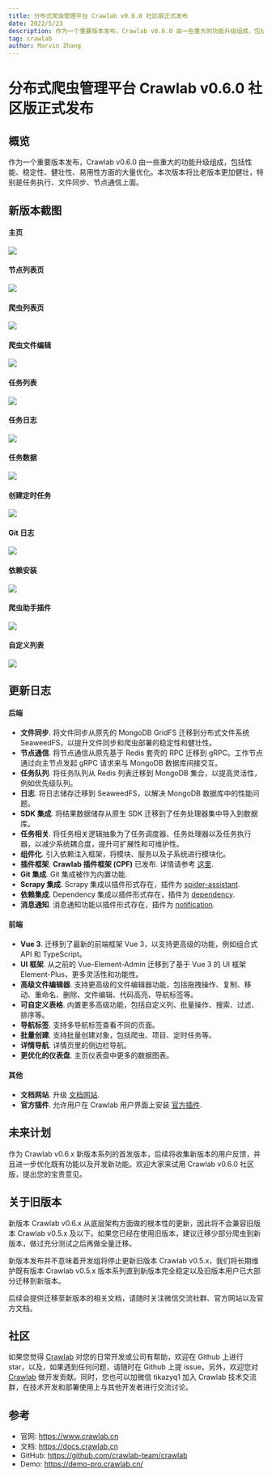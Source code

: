 ```yaml
---
title: 分布式爬虫管理平台 Crawlab v0.6.0 社区版正式发布
date: 2022/5/23
description: 作为一个重要版本发布，Crawlab v0.6.0 由一些重大的功能升级组成，包括性能、稳定性、健壮性、易用性方面的大量优化。本次版本将比老版本更加健壮，特别是任务执行、文件同步、节点通信上面。
tag: crawlab
author: Marvin Zhang
---
```


# 分布式爬虫管理平台 Crawlab v0.6.0 社区版正式发布

## 概览

作为一个重要版本发布，Crawlab v0.6.0 由一些重大的功能升级组成，包括性能、稳定性、健壮性、易用性方面的大量优化。本次版本将比老版本更加健壮，特别是任务执行、文件同步、节点通信上面。

## 新版本截图

#### 主页
![](https://docs.crawlab.cn/assets/img/screenshots/screenshot-home.png)

#### 节点列表页
![](https://docs.crawlab.cn/assets/img/screenshots/screenshot-node-list.png)

#### 爬虫列表页
![](https://docs.crawlab.cn/assets/img/screenshots/screenshot-spider-list.png)

#### 爬虫文件编辑
![](https://docs.crawlab.cn/assets/img/screenshots/screenshot-spider-detail-files.png)

#### 任务列表
![](https://docs.crawlab.cn/assets/img/screenshots/screenshot-task-list.png)

#### 任务日志
![](https://docs.crawlab.cn/assets/img/screenshots/screenshot-task-detail-logs.png)

#### 任务数据
![](https://docs.crawlab.cn/assets/img/screenshots/screenshot-task-detail-data.png)

#### 创建定时任务
![](https://docs.crawlab.cn/assets/img/screenshots/screenshot-schedule-create.png)

#### Git 日志
![](https://docs.crawlab.cn/assets/img/screenshots/screenshot-git-logs.png)

#### 依赖安装
![](https://docs.crawlab.cn/assets/img/screenshots/screenshot-plugin-dependency.png)

#### 爬虫助手插件
![](https://docs.crawlab.cn/assets/img/screenshots/screenshot-plugin-spider-assistant.png)

#### 自定义列表
![](https://docs.crawlab.cn/assets/img/screenshots/screenshot-spider-list-columns-customization.png)


## 更新日志

#### 后端

- **文件同步**. 将文件同步从原先的 MongoDB GridFS 迁移到分布式文件系统 SeaweedFS，以提升文件同步和爬虫部署的稳定性和健壮性。
- **节点通信**. 将节点通信从原先基于 Redis 套壳的 RPC 迁移到 gRPC。工作节点通过向主节点发起 gRPC 请求来与 MongoDB 数据库间接交互。
- **任务队列**. 将任务队列从 Redis 列表迁移到 MongoDB 集合，以提高灵活性，例如优先级队列。
- **日志**. 将日志储存迁移到 SeaweedFS，以解决 MongoDB 数据库中的性能问题。
- **SDK 集成**. 将结果数据储存从原生 SDK 迁移到了任务处理器集中导入到数据库。
- **任务相关**. 将任务相关逻辑抽象为了任务调度器、任务处理器以及任务执行器，以减少系统耦合度，提升可扩展性和可维护性。
- **组件化**. 引入依赖注入框架，将模块、服务以及子系统进行模块化。
- **插件框架**. **Crawlab 插件框架 (CPF)** 已发布. 详情请参考 [这里](https://docs.crawlab.cn/zh/guide/plugin/).
- **Git 集成**. Git 集成被作为内置功能.
- **Scrapy 集成**. Scrapy 集成以插件形式存在，插件为 [spider-assistant](https://docs.crawlab.cn/zh/guide/plugin/plugin-spider-assistant.html).
- **依赖集成**. Dependency 集成以插件形式存在，插件为 [dependency](https://docs.crawlab.cn/zh/guide/plugin/plugin-dependency).
- **消息通知**. 消息通知功能以插件形式存在，插件为 [notification](https://docs.crawlab.cn/zh/guide/plugin/plugin-notification).

#### 前端

- **Vue 3**. 迁移到了最新的前端框架 Vue 3，以支持更高级的功能，例如组合式 API 和 TypeScript。
- **UI 框架**. 从之前的 Vue-Element-Admin 迁移到了基于 Vue 3 的 UI 框架 Element-Plus，更多灵活性和功能性。
- **高级文件编辑器**. 支持更高级的文件编辑器功能，包括拖拽操作、复制、移动、重命名、删除、文件编辑、代码高亮、导航标签等。
- **可自定义表格**. 内置更多高级功能，包括自定义列、批量操作、搜索、过滤、排序等。
- **导航标签**. 支持多导航标签查看不同的页面。
- **批量创建**. 支持批量创建对象，包括爬虫、项目、定时任务等。
- **详情导航**. 详情页里的侧边栏导航。
- **更优化的仪表盘**. 主页仪表盘中更多的数据图表。

#### 其他

- **文档网站**. 升级 [文档网站](https://docs-next.crawlab.cn).
- **官方插件**. 允许用户在 Crawlab 用户界面上安装 [官方插件](https://docs.crawlab.cn/zh/guide/plugin/).

## 未来计划

作为 Crawlab v0.6.x 新版本系列的首发版本，后续将收集新版本的用户反馈，并且进一步优化既有功能以及开发新功能。欢迎大家来试用 Crawlab v0.6.0 社区版，提出您的宝贵意见。

## 关于旧版本

新版本 Crawlab v0.6.x 从底层架构方面做的根本性的更新，因此将不会兼容旧版本 Crawlab v0.5.x 及以下。如果您已经在使用旧版本，建议迁移少部分爬虫到新版本，做过充分测试之后再做全量迁移。

新版本发布并不意味着开发组将停止更新旧版本 Crawlab v0.5.x，我们将长期维护既有版本 Crawlab v0.5.x 版本系列直到新版本完全稳定以及旧版本用户已大部分迁移到新版本。

后续会提供迁移至新版本的相关文档，请随时关注微信交流社群、官方网站以及官方文档。

## 社区

如果您觉得 [Crawlab](https://github.com/crawlab-team/crawlab) 对您的日常开发或公司有帮助，欢迎在 Github 上进行 star，以及，如果遇到任何问题，请随时在 Github 上提 issue。另外，欢迎您对 [Crawlab](https://github.com/crawlab-team/crawlab) 做开发贡献。同时，您也可以加微信 tikazyq1 加入 Crawlab 技术交流群，在技术开发和部署使用上与其他开发者进行交流讨论。

## 参考

- 官网: https://www.crawlab.cn
- 文档: https://docs.crawlab.cn
- GitHub: https://github.com/crawlab-team/crawlab
- Demo: https://demo-pro.crawlab.cn/